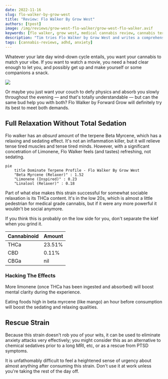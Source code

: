```yaml
---
date: 2022-11-16
slug: flo-walker-by-grow-west
title: "Review: Flo Walker By Grow West"
authors: [tpost]
image: /img/reviews/grow-west-flo-walker/grow-west-flo-walker.avif
keywords: [flo walker, grow west, medical cannabis review, cannabis terpenes]
description: "Tim tries Flo Walker by Grow West and writes a comprehensive review." 
tags: [cannabis-reviews, adhd, anxiety]
---
```


Whatever your late day wind-down cycle entails, you want your cannabis to match your vibe. If you want to watch
a movie, you need a head clear enough to let you, and possibly get up and make yourself or some companions a 
snack.

<img src="/img/reviews/grow-west-flo-walker/grow-west-flo-walker.avif" className="blogImage" />

<!--truncate-->

Or maybe you just want your couch to defy physics and absorb you slowly throughout the evening &mdash; and that's totally
understandable &mdash; but can the same bud help you with both? Flo Walker by Forward Grow will definitely try
its best to meet both demands. 

## Full Relaxation Without Total Sedation

Flo walker has an *absurd* amount of the terpene Beta Myrcene, which has a relaxing and sedating effect. It's not
an inflammation killer, but it will relieve tense tired muscles and tense tired minds. However, with a significant
concetration of Limonene, Flo Walker feels (and tastes) refreshing, not sedating. 

```mermaid
pie
    title Dominate Terpene Profile - Flo Walker By Grow West
    "Beta Myrcene (Relaxer)" : 1.52
    "Limonene (Inspired)" : 0.23
    "Linalool (Relaxer)" : 0.18
```
Part of what else makes this strain successful for somewhat sociable relaxation is its THCa content. It's 
in the low 20s, which is almost a little pedestrian for medical grade cannabis, but if it were any more
powerful it wouldn't be social anymore. 

If you think this is probably on the low side for you, don't separate the kief when you grind it. 

| Cannabinoid | Amount |
| --- | --- |
| THCa | 23.51% |
| CBD   | 0.11% |
| CBGa  | nil |

### Hacking The Effects

More limonene (once THCa has been ingested and absorbed) will boost mental clarity during the experience.

Eating foods high in beta myrcene (like mango) an hour before consumption will boost the sedating and
relaxing qualities.

## Rescue Strain

Because this strain doesn't rob you of your wits, it can be used to eliminate anxiety attacks very effectively;
you might consider this as an alternative to chemical sedatives prior to a long MRI, etc, or as a rescue from
PTSD symptoms. 

It is unfathomably difficult to feel a heightened sense of urgency about almost anything after consuming this
strain. Don't use it at work unless you're taking the rest of the day off. 

